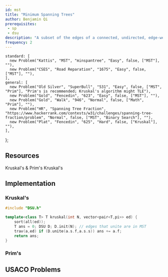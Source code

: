 ```yaml
---
id: mst
title: "Minimum Spanning Trees"
author: Benjamin Qi
prerequisites:
 - sp
 - dsu
description: "A subset of the edges of a connected, undirected, edge-weighted graph that connects all the vertices to each other of minimum total weight, where no cycles are allowed."
frequency: 2
---
```



    standard: [
      new Problem("Kattis", "MST", "minspantree", "Easy", false, ["MST"], ""),
      new Problem("CSES", "Road Reparation", "1675", "Easy", false, ["MST"], ""),
    ],
    general: [
      new Problem("Old Silver", "SuperBull", "531", "Easy", false, ["MST", "Prim"], "Prim's is recommended; Kruskal's algorithm might TLE"),
      new Problem("Gold", "Fencedin", "623", "Easy", false, ["MST"], ""),
      new Problem("Gold", "Walk", "946", "Normal", false, ["Math", "Prim"], ""),
      new Problem("HR", "Spanning Tree Fraction", "https://www.hackerrank.com/contests/w31/challenges/spanning-tree-fraction/problem", "Normal", false, ["MST", "Binary Search"], ""),
      new Problem("Plat", "Fencedin", "625", "Hard", false, ["Kruskal"], ""),
    ],
};

<Problems problems={problems.standard} />

## Resources

<Resources>
  <Resource source="CPH" title="15 - Spanning Trees" starred>Kruskal's & Prim's</Resource>
  <Resource source="PAPS" title="12.4">Kruskal's</Resource>
  <Resource source="cp-algo" title="Prim's" url="graph/mst_prim.html"></Resource>
  <Resource source="cp-algo" title="Kruskal's" url="graph/mst_kruskal.html"></Resource>
  <Resource source="cp-algo" title="Kruskal's with DSU" url="graph/mst_kruskal_with_dsu.html"></Resource>
</Resources>

## Implementation

<Resources>
  <Resource source="Benq (from KACTL)" url="https://github.com/bqi343/USACO/blob/master/Implementations/content/graphs%20(12)/DSU/DSU%20(7.6).h" title="DSU"> </Resource>
</Resources>

### Kruskal's

<LanguageSection>

<CPPSection>

```cpp
#include "DSU.h"

template<class T> T kruskal(int N, vector<pair<T,pi>> ed) {
	sort(all(ed));
	T ans = 0; DSU D; D.init(N); // edges that unite are in MST
	trav(a,ed) if (D.unite(a.s.f,a.s.s)) ans += a.f; 
	return ans;
}
```

</CPPSection>


</LanguageSection>

### Prim's

<IncompleteSection />

## USACO Problems

<Problems problems={problems.general} />

